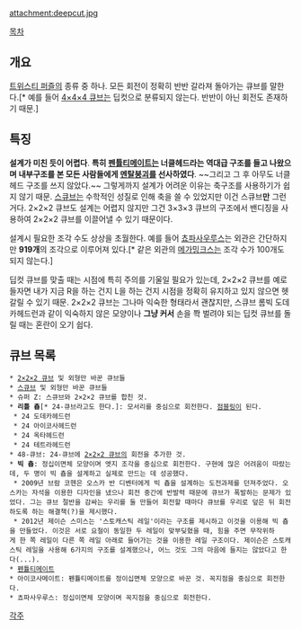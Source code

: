 attachment:deepcut.jpg

[[목차]]

== 개요 ==
[[트위스티 퍼즐]]의 종류 중 하나. 모든 회전이 정확히 반반 갈라져 돌아가는 큐브를 말한다.[* 예를 들어 [[4×4×4 큐브]]는 딥컷으로 분류되지 않는다. 반반이 아닌 회전도 존재하기 때문.]

== 특징 ==
'''설계가 미친 듯이 어렵다'''. '''특히 [[펜튤티메이트]]는 너클헤드라는 역대급 구조를 들고 나왔으며 내부구조를 본 모든 사람들에게 [[멘탈붕괴]]를 선사하였다'''. ~~그리고 그 후 아무도 너클헤드 구조를 쓰지 않았다.~~ 그렇게까지 설계가 어려운 이유는 축구조를 사용하기가 쉽지 않기 때문. [[스큐브]]는 수학적인 성질로 인해 축을 쓸 수 있었지만 이건 스큐브'''만''' 그런 거다. 2×2×2 큐브도 설계는 어렵지 않지만 그건 3×3×3 큐브의 구조에서 밴디징을 사용하여 2×2×2 큐브를 이끌어낼 수 있기 때문이다. 

설계시 필요한 조각 수도 상상을 초월한다. 예를 들어 [http://twistypuzzles.com/cgi-bin/puzzle.cgi?pkey=2003 쵸파사우루스]는 외관은 간단하지만 '''919개'''의 조각으로 이루어져 있다.[* 같은 외관의 [[메가밍크스]]는 조각 수가 100개도 되지 않는다.]

딥컷 큐브를 맞출 때는 시점에 특히 주의를 기울일 필요가 있는데, 2×2×2 큐브를 예로 들자면 내가 지금 R을 하는 건지 L을 하는 건지 시점을 정확히 유지하고 있지 않으면 헷갈릴 수 있기 때문. 2×2×2 큐브는 그나마 익숙한 형태라서 괜찮지만, 스큐브 롬빅 도데카헤드런과 같이 익숙하지 않은 모양이나 '''그냥 커서''' 손을 쫙 벌려야 되는 딥컷 큐브를 돌릴 때는 혼란이 오기 쉽다. 
== 큐브 목록 ==

 * [[2×2×2 큐브]] 및 외형만 바꾼 큐브들
 * [[스큐브]] 및 외형만 바꾼 큐브들
 * 슈퍼 Z: 스큐브와 2×2×2 큐브를 합친 것. 
 * '''리틀 춉'''[* 24-큐브라고도 한다.]: 모서리를 중심으로 회전한다. [[점블링]]이 된다. 
  * 24 도데카헤드런
  * 24 아이코사헤드런
  * 24 옥타헤드런
  * 24 테트라헤드런
 * 48-큐브: 24-큐브에 [[2×2×2 큐브]]의 회전을 추가한 것. 
 * '''빅 춉''': 정십이면체 모양이며 엣지 조각을 중심으로 회전한다. 구현에 많은 어려움이 따랐는데, 두 명이 빅 춉을 설계하고 실제로 만드는 데 성공했다. 
  * 2009년 브람 코헨은 오스카 반 디벤터에게 빅 춉을 설계하는 도전과제를 던져주었다. 오스카는 자석을 이용한 디자인을 냈으나 회전 중간에 반발력 때문에 큐브가 폭발하는 문제가 있었다. 그는 큐브 절반을 감싸는 우리를 둘 만들어 회전할 때마다 큐브를 우리로 덮은 뒤 회전하도록 하는 해결책(?)을 제시했다. 
  * 2012년 제이슨 스미스는 '스토캐스틱 레일'이라는 구조를 제시하고 이것을 이용해 빅 춉을 만들었다. 이것은 서로 요철이 동일한 두 레일이 맞부딪혔을 때, 힘을 주면 무작위하게 한 쪽 레일이 다른 쪽 레일 아래로 들어가는 것을 이용한 레일 구조이다. 제이슨은 스토캐스틱 레일을 사용해 6가지의 구조를 설계했으나, 어느 것도 그의 마음에 들지는 않았다고 한다(...). 
 * [[펜튤티메이트]]
 * 아이코사메이트: 펜튤티메이트를 정이십면체 모양으로 바꾼 것. 꼭지점을 중심으로 회전한다. 
 * 쵸파사우루스: 정십이면체 모양이며 꼭지점을 중심으로 회전한다. 

[[각주]]
